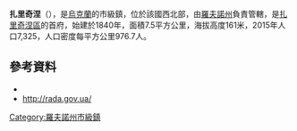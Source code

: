 {{No footnotes|time=2015-09-16T14:25:36+00:00}}
{{Coord|51|49|32|N|26|8|34|E|display=title}}

'''扎里奇涅'''（{{lang-uk|Зарічне}}），是[[烏克蘭|烏克蘭]]的市級鎮，位於該國西北部，由[[羅夫諾州|羅夫諾州]]負責管轄，是[[扎里奇涅區|扎里奇涅區]]的首府，始建於1840年，面積7.5平方公里，海拔高度161米，2015年人口7,325，人口密度每平方公里976.7人。

==參考資料==
*{{cite web|title=Zarichne (Rivne Oblast, Zarichne Raion)|url=http://weather.in.ua/en/rovenskaja/26262|work=weather.in.ua|accessdate=9 February 2012|archive-date=2016-03-04|archive-url=https://web.archive.org/web/20160304051808/http://weather.in.ua/en/rovenskaja/26262|dead-url=no}}
*[http://gska2.rada.gov.ua/pls/z7502/A005?rdat1=30.06.2010&rf7571=27568 http://rada.gov.ua/]{{dead link|date=2017年12月 |bot=InternetArchiveBot |fix-attempted=yes }}

{{DEFAULTSORT:Зарічне}}
[[Category:羅夫諾州市級鎮|Category:羅夫諾州市級鎮]]

{{Rivne-geo-stub}}